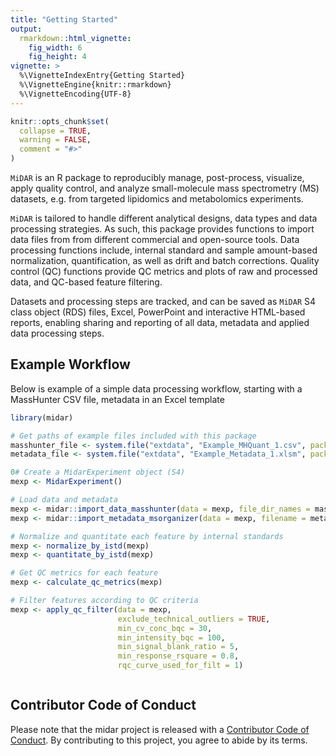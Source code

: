 ```yaml
---
title: "Getting Started"
output: 
  rmarkdown::html_vignette:
    fig_width: 6
    fig_height: 4
vignette: >
  %\VignetteIndexEntry{Getting Started}
  %\VignetteEngine{knitr::rmarkdown}
  %\VignetteEncoding{UTF-8}
---
```


```r
knitr::opts_chunk$set(
  collapse = TRUE,
  warning = FALSE,
  comment = "#>"
)
```

`MiDAR` is an R package to reproducibly manage, post-process, visualize, apply quality control, and analyze small-molecule mass spectrometry (MS) datasets, e.g. from targeted lipidomics and metabolomics experiments.

`MiDAR` is tailored to handle different analytical designs, data types and data processing strategies. As such, this package provides functions to import data files from from different commercial and open-source tools. Data processing functions include, internal standard and sample amount-based normalization, quantification, as well as drift and batch corrections. Quality control (QC) functions provide QC metrics and plots of raw and processed data, and QC-based feature filtering.  

Datasets and processing steps are tracked, and can be saved as `MiDAR` S4 class object (RDS) files, Excel, PowerPoint and interactive HTML-based reports, enabling sharing and reporting of all data, metadata and applied data processing steps.

## Example Workflow

Below is example of a simple data processing workflow, starting with a MassHunter CSV file, metadata in an Excel template 

```r
library(midar)

# Get paths of example files included with this package
masshunter_file <- system.file("extdata", "Example_MHQuant_1.csv", package = "midar", mustWork = TRUE)
metadata_file <- system.file("extdata", "Example_Metadata_1.xlsm", package = "midar", mustWork = TRUE)

0# Create a MidarExperiment object (S4)
mexp <- MidarExperiment()

# Load data and metadata
mexp <- midar::import_data_masshunter(data = mexp, file_dir_names = masshunter_file, file_format = "csv")
mexp <- midar::import_metadata_msorganizer(data = mexp, filename = metadata_file, excl_unannotated_analyses = TRUE)

# Normalize and quantitate each feature by internal standards
mexp <- normalize_by_istd(mexp)
mexp <- quantitate_by_istd(mexp)

# Get QC metrics for each feature
mexp <- calculate_qc_metrics(mexp)

# Filter features according to QC criteria
mexp <- apply_qc_filter(data = mexp,
                        exclude_technical_outliers = TRUE,
                        min_cv_conc_bqc = 30,
                        min_intensity_bqc = 100,
                        min_signal_blank_ratio = 5,
                        min_response_rsquare = 0.8,
                        rqc_curve_used_for_filt = 1)



```

## Contributor Code of Conduct

Please note that the midar project is released with a [Contributor Code of Conduct](https://contributor-covenant.org/version/2/0/CODE_OF_CONDUCT.html). By contributing to this project, you agree to abide by its terms.
